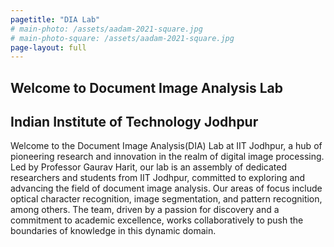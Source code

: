 ```yaml
---
pagetitle: "DIA Lab"
# main-photo: /assets/aadam-2021-square.jpg
# main-photo-square: /assets/aadam-2021-square.jpg
page-layout: full
---
```


::: {.hero}
# Welcome to Document Image Analysis Lab
## Indian Institute of Technology Jodhpur

Welcome to the Document Image Analysis(DIA) Lab at IIT Jodhpur, a hub of pioneering research and innovation in the realm of digital image processing. Led by Professor Gaurav Harit, our lab is an assembly of dedicated researchers and students from IIT Jodhpur, committed to exploring and advancing the field of document image analysis. Our areas of focus include optical character recognition, image segmentation, and pattern recognition, among others. The team, driven by a passion for discovery and a commitment to academic excellence, works collaboratively to push the boundaries of knowledge in this dynamic domain.
:::

